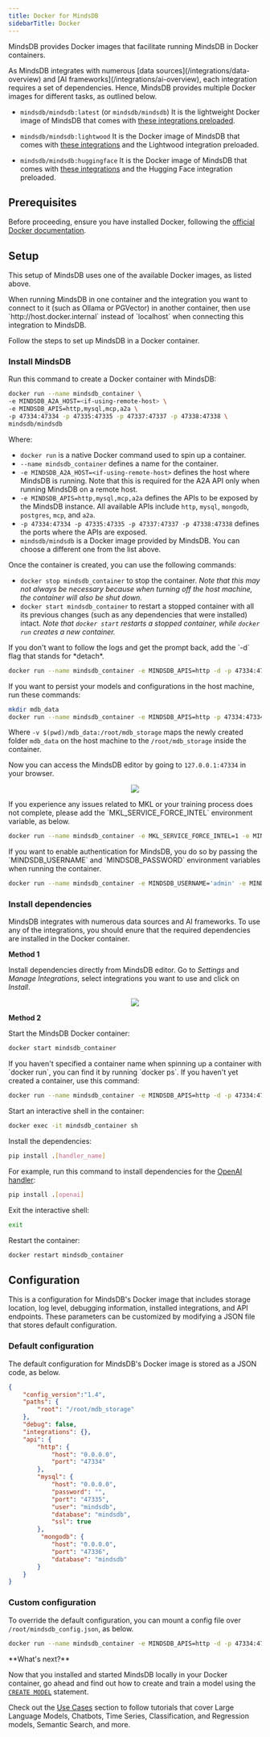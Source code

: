 ```yaml
---
title: Docker for MindsDB
sidebarTitle: Docker
---
```


MindsDB provides Docker images that facilitate running MindsDB in Docker containers.

<Tip>
As MindsDB integrates with numerous [data sources](/integrations/data-overview) and [AI frameworks](/integrations/ai-overview), each integration requires a set of dependencies. Hence, MindsDB provides multiple Docker images for different tasks, as outlined below.

* `mindsdb/mindsdb:latest` (or `mindsdb/mindsdb`)
It is the lightweight Docker image of MindsDB that comes with [these integrations preloaded](https://github.com/mindsdb/mindsdb/blob/main/default_handlers.txt).

* `mindsdb/mindsdb:lightwood`
It is the Docker image of MindsDB that comes with [these integrations](https://github.com/mindsdb/mindsdb/blob/main/default_handlers.txt) and the Lightwood integration preloaded.

* `mindsdb/mindsdb:huggingface`
It is the Docker image of MindsDB that comes with [these integrations](https://github.com/mindsdb/mindsdb/blob/main/default_handlers.txt) and the Hugging Face integration preloaded.
</Tip>

## Prerequisites

Before proceeding, ensure you have installed Docker, following the [official Docker documentation](https://docs.docker.com/install).

## Setup

This setup of MindsDB uses one of the available Docker images, as listed above.

<Note>
When running MindsDB in one container and the integration you want to connect to it (such as Ollama or PGVector) in another container, then use `http://host.docker.internal` instead of `localhost` when connecting this integration to MindsDB.
</Note>

Follow the steps to set up MindsDB in a Docker container.

### Install MindsDB

Run this command to create a Docker container with MindsDB:

```bash
docker run --name mindsdb_container \
-e MINDSDB_A2A_HOST=<if-using-remote-host> \
-e MINDSDB_APIS=http,mysql,mcp,a2a \
-p 47334:47334 -p 47335:47335 -p 47337:47337 -p 47338:47338 \
mindsdb/mindsdb
```

Where:

-   `docker run` is a native Docker command used to spin up a container.
-   `--name mindsdb_container` defines a name for the container.
-   `-e MINDSDB_A2A_HOST=<if-using-remote-host>` defines the host where MindsDB is running. Note that this is required for the A2A API only when running MindsDB on a remote host.
-   `-e MINDSDB_APIS=http,mysql,mcp,a2a` defines the APIs to be exposed by the MindsDB instance. All available APIs include `http`, `mysql`, `mongodb`, `postgres`, `mcp`, and `a2a`.
-   `-p 47334:47334 -p 47335:47335 -p 47337:47337 -p 47338:47338` defines the ports where the APIs are exposed.
-   `mindsdb/mindsdb` is a Docker image provided by MindsDB. You can choose a different one from the list above.

Once the container is created, you can use the following commands:

-   `docker stop mindsdb_container` to stop the container. *Note that this may not always be necessary because when turning off the host machine, the container will also be shut down.*
-   `docker start mindsdb_container` to restart a stopped container with all its previous changes (such as any dependencies that were installed) intact. *Note that `docker start` restarts a stopped container, while `docker run` creates a new container.*

<Tip>
If you don't want to follow the logs and get the prompt back, add the `-d` flag that stands for *detach*.

```bash
docker run --name mindsdb_container -e MINDSDB_APIS=http -d -p 47334:47334 mindsdb/mindsdb
```
</Tip>

<Tip>
If you want to persist your models and configurations in the host machine, run these commands:

```bash
mkdir mdb_data
docker run --name mindsdb_container -e MINDSDB_APIS=http -p 47334:47334 -v $(pwd)/mdb_data:/root/mdb_storage mindsdb/mindsdb
```

Where `-v $(pwd)/mdb_data:/root/mdb_storage` maps the newly created folder `mdb_data` on the host machine to the `/root/mdb_storage` inside the container.
</Tip>

Now you can access the MindsDB editor by going to `127.0.0.1:47334` in your browser.

<p align="center">
  <img src="/assets/mindsdb-editor.png" />
</p>

<Warning>
If you experience any issues related to MKL or your training process does not complete, please add the `MKL_SERVICE_FORCE_INTEL` environment variable, as below.

```bash
docker run --name mindsdb_container -e MKL_SERVICE_FORCE_INTEL=1 -e MINDSDB_APIS=http -p 47334:47334 mindsdb/mindsdb
```
</Warning>

<Tip>
If you want to enable authentication for MindsDB, you do so by passing the `MINDSDB_USERNAME` and `MINDSDB_PASSWORD` environment variables when running the container.

```bash
docker run --name mindsdb_container -e MINDSDB_USERNAME='admin' -e MINDSDB_PASSWORD='password' -e MINDSDB_APIS=http -p 47334:47334 mindsdb/mindsdb
```
</Tip>

### Install dependencies

MindsDB integrates with numerous data sources and AI frameworks. To use any of the integrations, you should enure that the required dependencies are installed in the Docker container.

**Method 1**

Install dependencies directly from MindsDB editor. Go to *Settings* and *Manage Integrations*, select integrations you want to use and click on *Install*.

<p align="center">
  <img src="/assets/install-dependencies-gui.png"/>
</p>

**Method 2**

Start the MindsDB Docker container:

```bash
docker start mindsdb_container
```

<Tip>
If you haven't specified a container name when spinning up a container with `docker run`, you can find it by running `docker ps`.
</Tip>

<Tip>
If you haven't yet created a container, use this command:

```bash
docker run --name mindsdb_container -e MINDSDB_APIS=http -d -p 47334:47334 mindsdb/mindsdb
```
</Tip>

Start an interactive shell in the container:

```bash
docker exec -it mindsdb_container sh
```

Install the dependencies:

```bash
pip install .[handler_name]
```

For example, run this command to install dependencies for the [OpenAI handler](https://github.com/mindsdb/mindsdb/tree/main/mindsdb/integrations/handlers/openai_handler):

```bash
pip install .[openai]
```

Exit the interactive shell:

```bash
exit
```

Restart the container:

```bash
docker restart mindsdb_container
```

## Configuration

This is a configuration for MindsDB's Docker image that includes storage location, log level, debugging information, installed integrations, and API endpoints. These parameters can be customized by modifying a JSON file that stores default configuration.

### Default configuration

The default configuration for MindsDB's Docker image is stored as a JSON code, as below.

```json
{
    "config_version":"1.4",
    "paths": {
        "root": "/root/mdb_storage"
    },
    "debug": false,
    "integrations": {},
    "api": {
        "http": {
            "host": "0.0.0.0",
            "port": "47334"
        },
        "mysql": {
            "host": "0.0.0.0",
            "password": "",
            "port": "47335",
            "user": "mindsdb",
            "database": "mindsdb",
            "ssl": true
        },
         "mongodb": {
            "host": "0.0.0.0",
            "port": "47336",
            "database": "mindsdb"
        }
    }
}
```

### Custom configuration

To override the default configuration, you can mount a config file over `/root/mindsdb_config.json`, as below.

```bash
docker run --name mindsdb_container -e MINDSDB_APIS=http -d -p 47334:47334 -v mdb_config.json:/root/mindsdb_config.json mindsdb/mindsdb
```

<Tip>
**What's next?**

Now that you installed and started MindsDB locally in your Docker container, go ahead and find out how to create and train a model using the [`CREATE MODEL`](/sql/create/model) statement.

Check out the [Use Cases](/use-cases/overview) section to follow tutorials that cover Large Language Models, Chatbots, Time Series, Classification, and Regression models, Semantic Search, and more.
</Tip>
